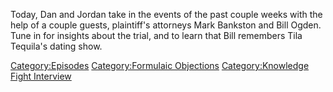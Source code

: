 {{DEFAULTSORT:
    #_EPISODE_0712:The Decompression Session
}}{{Episode
    | title           = The Decompression Session
    | caption         = Listen to this episode on [https://knowledgefight.libsyn.com/712-the-decompression-session Libsyn] [https://open.spotify.com/episode/2QNP37IeObAKyX4T5IAtoX Spotify], Read the [[Transcript/712: The Decompression Session|Unofficial Transcript]]
    | episodeNumber   = 712
    | length          = 01:32:31
    | airDate         = August 8, 2022
    | episodeType     = [[:Category:Formulaic Objections|Formulaic Objections]], [[:Category:Knowledge Fight Interview|Knowledge Fight Interview]]
    | previousEpisode = [[711: August 2, 2022]]
    | nextEpisode     = [[713: Chatting With Becca Lewis]]
}}

{{Stub}}

Today, Dan and Jordan take in the events of the past couple weeks with the help of a couple guests, plaintiff's attorneys Mark Bankston and Bill Ogden.  Tune in for insights about the trial, and to learn that Bill remembers Tila Tequila's dating show.

[[Category:Episodes]]
[[Category:Formulaic Objections]]
[[Category:Knowledge Fight Interview]]
